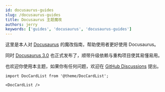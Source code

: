 ```yaml
---
id: docusaurus-guides
slug: /docusaurus-guides
title: Docusaurus 主题魔改
authors: jerry
keywords: ['guides', 'docusaurus', 'docusaurus-guides']
---
```


这里是本人对 [Docusaurus](https://docusaurus.io/) 的魔改指南，帮助使用者更好使用 Docusaurus。

同时 [Docusaurus 3.0](https://docusaurus.io/zh-CN/blog/releases/3.0) 也正式发布了，顺带升级依赖与重构项目使其易懂易用。

也欢迎你使用本主题，如果你有任何问题，欢迎在 [GitHub Discussions](https://github.com/ylc6223/blog/discussions) 提出。

```mdx-code-block
import DocCardList from '@theme/DocCardList';

<DocCardList />
```
